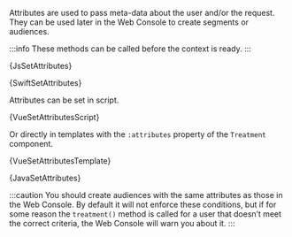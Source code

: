 




Attributes are used to pass meta-data about the user and/or the request. They
can be used later in the Web Console to create segments or audiences.

:::info
These methods can be called before the context is ready.
:::

<Tabs groupId="language">

<TabItem value="js" label="Javascript">

<CodeBlock language="js">{JsSetAttributes}</CodeBlock>

</TabItem>

<TabItem value="swift" label="Swift">

<CodeBlock language="swift">{SwiftSetAttributes}</CodeBlock>

</TabItem>

<TabItem value="vue" label="Vue2">

Attributes can be set in script.

<CodeBlock language="js">{VueSetAttributesScript}</CodeBlock>

Or directly in templates with the `:attributes` property of the `Treatment`
component.

<CodeBlock language="html">{VueSetAttributesTemplate}</CodeBlock>

</TabItem>

<TabItem value="java" label="Java">

<CodeBlock language="java">{JavaSetAttributes}</CodeBlock>

</TabItem>

</Tabs>

:::caution
You should create audiences with the same attributes as those in the Web Console.
By default it will not enforce these conditions, but if for some reason the
`treatment()` method is called for a user that doesn’t meet the correct criteria, the
Web Console will warn you about it.
:::
